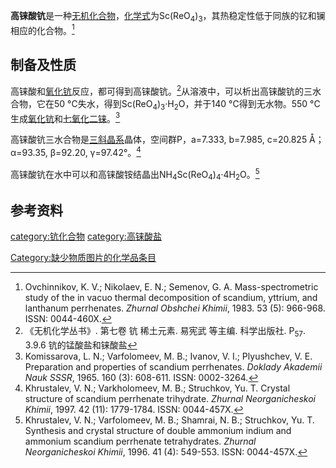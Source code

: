 {{chembox
| verifiedrevid = 
|   Name = 高铼酸钪
|   ImageFile = scandium perrhenate.png
|   ImageName = 
|   OtherNames = 偏高铼酸钪
|   IUPACName = 铼(VII)酸钪
| Section1 = {{Chembox Identifiers
|   ChemSpiderID_Ref = {{chemspidercite|correct|chemspider}}
| ChemSpiderID = 
| PubChem = 
| InChI =
| InChIKey =
| SMILES = 
| StdInChI_Ref = {{stdinchicite|correct|chemspider}}
| StdInChI =
| StdInChIKey_Ref = {{stdinchicite|correct|chemspider}}
| StdInChIKey = 
| CASNo = 86498-49-9
| CASNo_Ref = {{cascite|correct|CAS}}
| CASNo_Comment = 无水
| CASNo2 = 200715-49-7
| CASNo2_Ref = {{cascite|correct|CAS}}
| CASNo2_Comment = 三水
  }}
| Section2 = {{Chembox Properties
|   Formula = Sc(ReO<sub>4</sub>)<sub>3</sub>
|   MolarMass = 795.577（无水）<br />813.593（一水）<br />849.625（三水）
|   Appearance = 
|   Density = 
|   MeltingPt = 735℃<ref name=wj />
|   Solubility = 极易溶于水
|   BoilingPt = 
  }}
| Section7 = {{Chembox Hazards
|  EUHazardSymbol =
|  RPhrases =
|  SPhrases =
|  EUClass =
|  EUIndex = 
|  MainHazards = 
|  NFPA-H = 
|  NFPA-F = 
|  NFPA-R = 
|  NFPA-O = 
|  RSPhrases = 
|  PEL = 
  }}
| Section8 = {{Chembox Related
|   OtherAnions = [[硝酸钪|硝酸钪]]<br />[[高氯酸钪|高氯酸钪]]
|   OtherCations = [[高铼酸钇|高铼酸钇]]<br />[[高铼酸镧|高铼酸镧]]
|   OtherCpds = [[七氧化二铼|七氧化二铼]]<br />[[高铼酸|高铼酸]]
  }}
}}

'''高铼酸钪'''是一种[[无机化合物|无机化合物]]，[[化学式|化学式]]为Sc(ReO<sub>4</sub>)<sub>3</sub>，其热稳定性低于同族的钇和镧相应的化合物。<ref>Ovchinnikov, K. V.; Nikolaev, E. N.; Semenov, G. A. Mass-​spectrometric study of the in vacuo thermal decomposition of scandium, yttrium, and lanthanum perrhenates{{ru}}. ''Zhurnal Obshchei Khimii'', 1983. 53 (5): 966-968. ISSN: 0044-460X.</ref>

==制备及性质==
高铼酸和[[氧化钪|氧化钪]]反应，都可得到高铼酸钪。<ref name=wj>《无机化学丛书》. 第七卷 钪 稀土元素. 易宪武 等主编. 科学出版社. P<sub>57</sub>. 3.9.6 钪的锰酸盐和铼酸盐</ref>从溶液中，可以析出高铼酸钪的三水合物，它在50 °C失水，得到Sc(ReO<sub>4</sub>)<sub>3</sub>·H<sub>2</sub>O，并于140 °C得到无水物。550 °C生成[[氧化钪|氧化钪]]和[[七氧化二铼|七氧化二铼]]。<ref>Komissarova, L. N.; Varfolomeev, M. B.; Ivanov, V. I.; Plyushchev, V. E. Preparation and properties of scandium perrhenates{{ru}}. ''Doklady Akademii Nauk SSSR'', 1965. 160 (3): 608-611. ISSN: 0002-3264.</ref>

高铼酸钪三水合物是[[三斜晶系|三斜晶系]]晶体，空间群P{{overline|1}}，a=7.333, b=7.985, c=20.825 Å；α=93.35, β=92.20, γ=97.42°。<ref>Khrustalev, V. N.; Varkholomeev, M. B.; Struchkov, Yu. T. Crystal structure of scandium perrhenate trihydrate{{ru}}. ''Zhurnal Neorganicheskoi Khimii'', 1997. 42 (11): 1779-1784. ISSN: 0044-457X.</ref>

高铼酸钪在水中可以和高铼酸铵结晶出NH<sub>4</sub>Sc(ReO<sub>4</sub>)<sub>4</sub>·4H<sub>2</sub>O。<ref>Khrustalev, V. N.; Varfolomeev, M. B.; Shamrai, N. B.; Struchkov, Yu. T. Synthesis and crystal structure of double ammonium indium and ammonium scandium perrhenate tetrahydrates{{ru}}. ''Zhurnal Neorganicheskoi Khimii'', 1996. 41 (4): 549-553. ISSN: 0044-457X.</ref>

==参考资料==
{{reflist}}

{{钪化合物}}
{{高铼酸盐}}

[[category:钪化合物|category:钪化合物]]
[[category:高铼酸盐|category:高铼酸盐]]
[[Category:缺少物质图片的化学品条目|Category:缺少物质图片的化学品条目]]